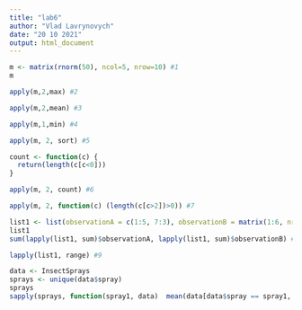 ```yaml
---
title: "lab6"
author: "Vlad Lavrynovych"
date: "20 10 2021"
output: html_document
---
```


```r
m <- matrix(rnorm(50), ncol=5, nrow=10) #1
m
```


```r
apply(m,2,max) #2
```


```r
apply(m,2,mean) #3
```


```r
apply(m,1,min) #4
```


```r
apply(m, 2, sort) #5
```


```r
count <- function(c) {
  return(length(c[c<0]))
}

apply(m, 2, count) #6
```


```r
apply(m, 2, function(c) (length(c[c>2])>0)) #7
```


```r
list1 <- list(observationA = c(1:5, 7:3), observationB = matrix(1:6, nrow=2))
list1
sum(lapply(list1, sum)$observationA, lapply(list1, sum)$observationB) #8
```


```r
lapply(list1, range) #9
```


```r
data <- InsectSprays
sprays <- unique(data$spray)
sprays
sapply(sprays, function(spray1, data)  mean(data[data$spray == spray1, 1]), data) #10
```

